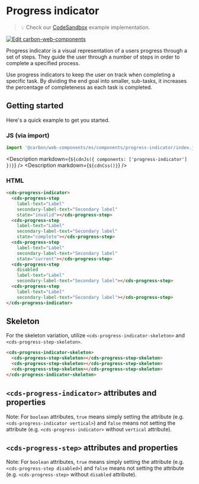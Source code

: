 
# Progress indicator

> 💡 Check our
> [CodeSandbox](https://codesandbox.io/s/github/carbon-design-system/carbon-for-ibm-dotcom/tree/feat/main/packages/carbon-web-components/examples/codesandbox/basic/components/progress-indicator)
> example implementation.

[![Edit carbon-web-components](https://codesandbox.io/static/img/play-codesandbox.svg)](https://codesandbox.io/s/github/carbon-design-system/carbon-for-ibm-dotcom/tree/feat/main/packages/carbon-web-components/examples/codesandbox/basic/components/progress-indicator)

Progress indicator is a visual representation of a users progress through a set
of steps. They guide the user through a number of steps in order to complete a
specified process.

Use progress indicators to keep the user on track when completing a specific
task. By dividing the end goal into smaller, sub-tasks, it increases the
percentage of completeness as each task is completed.

## Getting started

Here's a quick example to get you started.

### JS (via import)

```javascript
import '@carbon/web-components/es/components/progress-indicator/index.js';
```

<Description markdown={`${cdnJs({ components: ['progress-indicator'] })}`} />
<Description markdown={`${cdnCss()}`} />

### HTML

```html
<cds-progress-indicator>
  <cds-progress-step
    label-text="Label"
    secondary-label-text="Secondary label"
    state="invalid"></cds-progress-step>
  <cds-progress-step
    label-text="Label"
    secondary-label-text="Secondary label"
    state="complete"></cds-progress-step>
  <cds-progress-step
    label-text="Label"
    secondary-label-text="Secondary label"
    state="current"></cds-progress-step>
  <cds-progress-step
    disabled
    label-text="Label"
    secondary-label-text="Secondary label"></cds-progress-step>
  <cds-progress-step
    label-text="Label"
    secondary-label-text="Secondary label"></cds-progress-step>
</cds-progress-indicator>
```

## Skeleton

For the skeleton variation, utilize `<cds-progress-indicator-skeleton>` and
`<cds-progress-step-skeleton>`.

```html
<cds-progress-indicator-skeleton>
  <cds-progress-step-skeleton></cds-progress-step-skeleton>
  <cds-progress-step-skeleton></cds-progress-step-skeleton>
  <cds-progress-step-skeleton></cds-progress-step-skeleton>
</cds-progress-indicator-skeleton>
```

## `<cds-progress-indicator>` attributes and properties

Note: For `boolean` attributes, `true` means simply setting the attribute (e.g.
`<cds-progress-indicator vertical>`) and `false` means not setting the attribute
(e.g. `<cds-progress-indicator>` without `vertical` attribute).

<Props of="cds-progress-indicator" />

## `<cds-progress-step>` attributes and properties

Note: For `boolean` attributes, `true` means simply setting the attribute (e.g.
`<cds-progress-step disabled>`) and `false` means not setting the attribute
(e.g. `<cds-progress-step>` without `disabled` attribute).

<Props of="cds-progress-step" />
